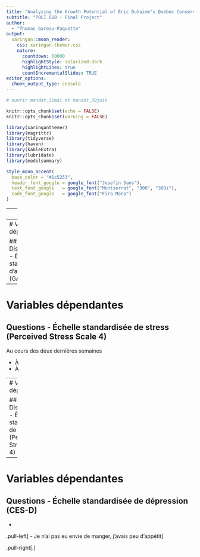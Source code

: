 ```yaml
---
title: "Analyzing the Growth Potential of Éric Duhaime's Quebec Conservative Party"
subtitle: "POLI 618 - Final Project"  
author: 
  - "Thomas Gareau-Paquette"
output:
  xaringan::moon_reader:
    css: xaringan-themer.css
    nature:
      countdown: 60000
      highlightStyle: solarized-dark
      highlightLines: true
      countIncrementalSlides: TRUE
editor_options: 
  chunk_output_type: console
---
```

```r
# ouvrir mandat_31mai et mandat_30juin

knitr::opts_chunk$set(echo = FALSE)
knitr::opts_chunk$set(warning = FALSE)
```

```r
library(xaringanthemer)
library(magrittr)
library(tidyverse)
library(haven)
library(kableExtra)
library(lubridate)
library(modelsummary)

style_mono_accent(
  base_color = "#1c5253",
  header_font_google = google_font("Josefin Sans"),
  text_font_google   = google_font("Montserrat", "300", "300i"),
  code_font_google   = google_font("Fira Mono")
)
```



---
# Test

Test

---
# Variables dépendantes

## Distribution - Échelle standardisée d'anxiété (GAD-7)




---
# Variables dépendantes

## Questions - Échelle standardisée de stress (Perceived Stress Scale 4)

Au cours des deux dernières semaines

- À 
- À

---
# Variables dépendantes

##  Distribution - Échelle standardisée de stress (Perceived Stress Scale 4)



---

# Variables dépendantes

## Questions - Échelle standardisée de dépression (CES-D)

* 

.pull-left[
- Je n’ai pas eu envie de manger, j’avais peu d’appétit
]

.pull-right[.]
